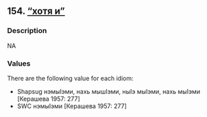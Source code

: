 ## 154. <a href =  'https://agricolamz.github.io/The_Circassian_Isoglosses_Database/154.html'>"хотя и"</a>
### Description

NA


### Values
There are the following value for each idiom:

* Shapsug нэмыIэми, нахь мышIэми, ныIэ мыIэми, нахь мыIэми [Керашева 1957: 277]
* SWC нэмыIэми [Керашева 1957: 277]

